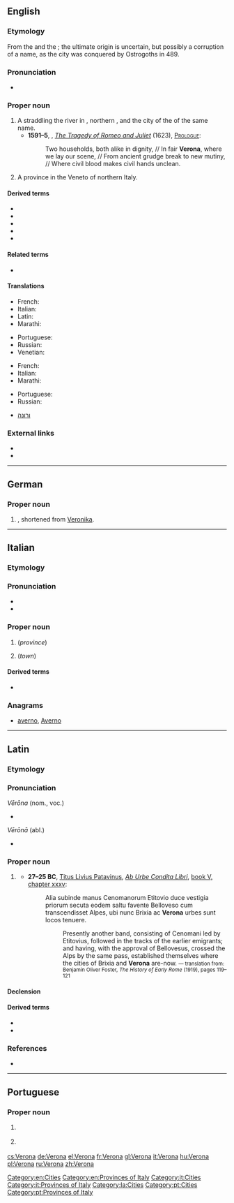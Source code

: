 ==English==

===Etymology===
From the {{etyl|it|en}} {{term|Verona|lang=it}} and the {{etyl|la|en}} {{term|Vērōna|lang=la}}; the ultimate origin is uncertain, but possibly a corruption of a {{etyl|got|en}} name, as the city was conquered by Ostrogoths in 489.

===Pronunciation===
* {{a|RP}} {{IPA|/vɪˈɹəʊnə/|lang=en}}

===Proper noun===
{{en-proper noun}}

# A {{l/en|city}} straddling the river {{l/en|Adige}} in {{l/en|Veneto}}, northern {{l/en|Italy}}, and the {{l/en|capital}} city of the {{l/en|province}} of the same name.
#* '''1591–5''', {{w|William Shakespeare}}, ''[[w:Romeo and Juliet|The Tragedy of Romeo and Juliet]]'' (1623), [[s:The Tragedy of Romeo and Juliet#PROLOGUE|<span style="font-variant:small-caps">Prologue</span>]]:
#*: Two households, both alike in dignity, // In fair '''Verona''', where we lay our scene, // From ancient grudge break to new mutiny, // Where civil blood makes civil hands unclean.
# A province in the Veneto {{l/en|region}} of northern Italy.

====Derived terms====
* {{l/en|Verona brown}}
* {{l/en|Verona earth}}
* {{l/en|Verona green}}
* {{l/en|Verona serge}}
* {{l/en|Veronian}}

====Related terms====
* {{l/en|Veronese}}

====Translations====
{{trans-top|city straddling the river Adige in Veneto, northern Italy}}
* French: {{t+|fr|Vérone}}
* Italian: {{t+|it|Verona|f}}
* Latin: {{t|la|Vērōna|f}}
* Marathi: {{t|mr|वेरोना|tr=veronā|sc=Deva}}
{{trans-mid}}
* Portuguese: {{t|pt|Verona|f}}
* Russian: {{t+|ru|Верона|f|tr=Veróna}}
* Venetian: {{t|vec|Veròna}}
{{trans-bottom}}

{{trans-top|province in the Veneto region of northern Italy}}
* French: {{t+|fr|Vérone}}
* Italian: {{t+|it|Verona|f}}
* Marathi: {{t|mr|वेरोना|tr=veronā|sc=Deva}}
{{trans-mid}}
* Portuguese: {{t|pt|Verona|f}}
* Russian: {{t+|ru|Верона|f|tr=Veróna}}
{{trans-bottom}}

{{checktrans-top}}
* {{ttbc|he}} [[ורונה]]
{{trans-bottom}}

[[Category:en:Cities]]
[[Category:en:Provinces of Italy]]

===External links===
* {{pedia|2=Verona (city)}}
* {{pedia|Province of Verona|Verona (province)}}

----

==German==

===Proper noun===
{{head|de|proper noun}}

# {{given name|female|lang=de}}, shortened from [[Veronika]].

----

==Italian==
{{wikipedia|lang=it}}

===Etymology===
{{rfe|lang=it}}

===Pronunciation===
* {{IPA|/veˈroːna/|lang=it}}
* {{audio|It-Verona.ogg|Audio}}

===Proper noun===
{{it-proper noun|g=f}}

# {{l|en|Verona}} (''province'')
# {{l|en|Verona}} (''town'')

====Derived terms====
* {{l|it|veronese}}

===Anagrams===
* [[averno#Italian|averno]], [[Averno#Italian|Averno]]

[[Category:it:Cities]]
[[Category:it:Provinces of Italy]]

----

==Latin==

===Etymology===
{{rfe|lang=la}}

===Pronunciation===
; ''Vērōna'' (nom., voc.)
* {{a|Classical}} {{IPA|/weːˈroː.na/|lang=la}}
; ''Vērōnā'' (abl.)
* {{a|Classical}} {{IPA|/weːˈroː.naː/|lang=la}}

===Proper noun===
{{la-proper noun|Vērōna||Vērōnae|f|first}}

# {{l/en|Verona}} {{gloss|a city in ''{{l|la|Gallia Transpadana}}'', the birthplace of the poet {{w|Catullus}} and of {{w|Pliny the Elder}}|lang=la}}
#* '''27–25 BC''', [[w:Livy|Titus Livius Patavinus]], ''[[w:Ab urbe condita libri|Ab Urbe Condita Libri]]'', [http://www.perseus.tufts.edu/hopper/text?doc=Liv.+5+35&fromdoc=Perseus%3Atext%3A1999.02.0202 book V, chapter xxxv]:
#*: Alia subinde manus Cenomanorum<!-- Cenomanorum Glareanus: germanorum ω. --> Etitovio duce vestigia priorum secuta eodem saltu<!-- A.U.C. 363 --> favente Belloveso cum transcendisset Alpes, ubi nunc Brixia ac '''Verona''' urbes sunt locos tenuere.
#*:: Presently another band, consisting of Cenomani led by Etitovius, followed in the tracks of the earlier emigrants; and having, with the<!-- 391 B.C. --> approval of Bellovesus, crossed the Alps by the same pass, established themselves where the cities of Brixia and '''Verona''' are-now. <small>― translation from: Benjamin Oliver Foster, ''The History of Early Rome'' (1919), pages 119–121</small>

====Declension====
{{la-decl-1st-loc|num=sg|Vērōn}}

====Derived terms====
* {{l|la|Vērōnensis}}
* {{l|la|Vērōnenses}}

===References===
* {{R:L&S|Vērōna}}

[[Category:la:Cities]]

----

==Portuguese==

===Proper noun===
{{pt-proper noun|f}}

# {{l/en|Verona}} {{gloss|province of Italy}}
# {{l/en|Verona}} {{gloss|capital city of the province of Verona}}

[[Category:pt:Cities]]
[[Category:pt:Provinces of Italy]]

[[cs:Verona]]
[[de:Verona]]
[[el:Verona]]
[[fr:Verona]]
[[gl:Verona]]
[[it:Verona]]
[[hu:Verona]]
[[pl:Verona]]
[[ru:Verona]]
[[zh:Verona]]